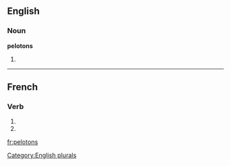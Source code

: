 ==English==

===Noun===
'''pelotons'''

# {{plural of|[[peloton]]}}

[[Category:English plurals]]

----

==French==

===Verb===
{{fr-verb-form}}

# {{form of|[[first-person|First-person]] [[plural]] [[present indicative]]|peloter|lang=French}}
# {{form of|First-person plural [[imperative]]| peloter|lang=French}}

[[fr:pelotons]]